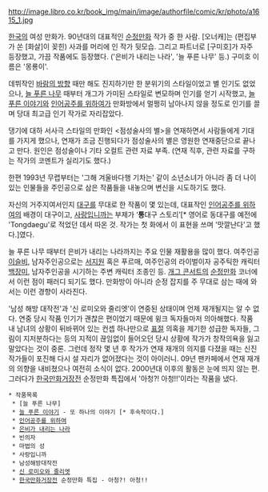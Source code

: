 http://image.libro.co.kr/book_img/main/image/authorfile/comic/kr/photo/a1615_1.jpg

[[한국]]의 여성 만화가. 90년대의 대표적인 [[순정만화]] 작가 중 한 사람. [오너캐]는 (편집부가 쏜 [화살]이 꽂힌) 사과를 머리에 인 작가 뒷모습. 그리고 파트너로 [구미호]가 자주 등장했고, 가끔 작품에도 등장했다. ('은비가 내리는 나라', '늘 푸른 나무' 등.) 구미호 이름은 '몽룡이'. 

데뷔작인 [[바람의 방향]] 때만 해도 진지하기만 한 분위기의 스타일이었고 별 인기도 없었으나, [[늘 푸른 나무]] 때부터 개그가 가미된 스타일로 변모하며 인기를 얻기 시작했고, [[늘 푸른 이야기]]와 [[인어공주를 위하여]]가 만화방에서 멀쩡히 남아나지 않을 정도로 인기를 끌며 당대 최고급 인기 작가로 자리잡았다. 

댕기에 대하 서사극 스타일의 만화인 <점성술사의 별>을 연재하면서 사람들에게 기대를 가지게 했으나, 연재가 조금 진행되다가 점성술사의 별은 영원한 연재중단으로 끝나고 만다. 원인은 점성술이나 기타 오컬트 관련 자료 부족. (연재 직후, 관련 자료를 구하는 작가의 코멘트가 실리기도 했다.) 

한편 1993년 무렵부터는 '그해 겨울바다행 기차는' 같이 소년소녀가 아니라 좀 더 나이 있는 인물들을 주인공으로 삼은 작품들을 내놓으며 변신을 시도하기도 했다.   

자신의 거주지여서인지 [[대구]]를 무대로 한 작품이 몇 있는데, 대표작인 [[인어공주를 위하여]]의 배경이 대구이고, [[사랑입니까]]는 부제가 ‘'''통'''대구 스토리’[* 영어로 동대구를 예전에 'Tongdaegu'로 적었던 데서 따온 것. 작가는 첫 화에서 이 표현을 쓰며 '맛깔난다'고 했다.]였다.  

늘 푸른 나무 때부터 은비가 내리는 나라까지는 주요 인물 재활용을 많이 했다. 여주인공 [[이슬비]], 남자주인공으로는 [[서지원]] 혹은 푸르매, 여주인공의 라이벌이자 공주틱한 캐릭터 [[백장미]], 남자주인공을 시기하는 주변 캐릭터 조종인 등. [[개그 콘서트]]의 [[순정만화]] 코너에서 이런 점이 패러디 되기도 했다. 만화방이 아니라 순정 잡지를 주 무대로 삼는 때에 와서는 이런 경향이 사라진다.  

'남성 해방 대작전'과 '신 로미오와 줄리엣'이 연중된 상태이며 언제 재개될지는 알 수 없다. 연중 당시 작품 인기가 괜찮은 편이었기 때문에 윙크 독자들마저 의아해했다. 작품 내 남녀의 상황이 뒤바뀌어 있는 컨셉 하나만으로 [[표절]] 의혹을 제기한 성급한 독자들, 그림이 지저분하다는 등의 지적이 끊임없이 들어오던 당시 상황에 작가가 창작의욕을 잃고 말았다는 것이 중론. 
그런데 정작 몇 년 후 작가가 연재 재개의 의지를 다졌을 때는 신진 작가들이 포진해 다시 설 자리가 없어졌다는 것이 아이러니. 09년 팬카페에서 연재 재개의 의향을 내비쳤으나 여전히 소식이 없다. 2000년대 이후의 활동은 눈에 띄지 않는 편. 그러다가 [[한국만화거장전]] 순정만화 특집에서 '아청?! 아청!!'이라는 작품을 냈다. 

 * 작품목록
  * [늘 푸른 나무]
  * [[늘 푸른 이야기]] - 또 하나의 이야기 [* 후속작이다.]
  * [[인어공주를 위하여]]
  * [[은비가 내리는 나라]]
  * 빈의자
  * 마법의 성
  * 사랑입니까
  * 남성해방대작전
  * [[신 로미오와 줄리엣]]
  * [[한국만화거장전]] 순정만화 특집 - 아청?! 아청!!
